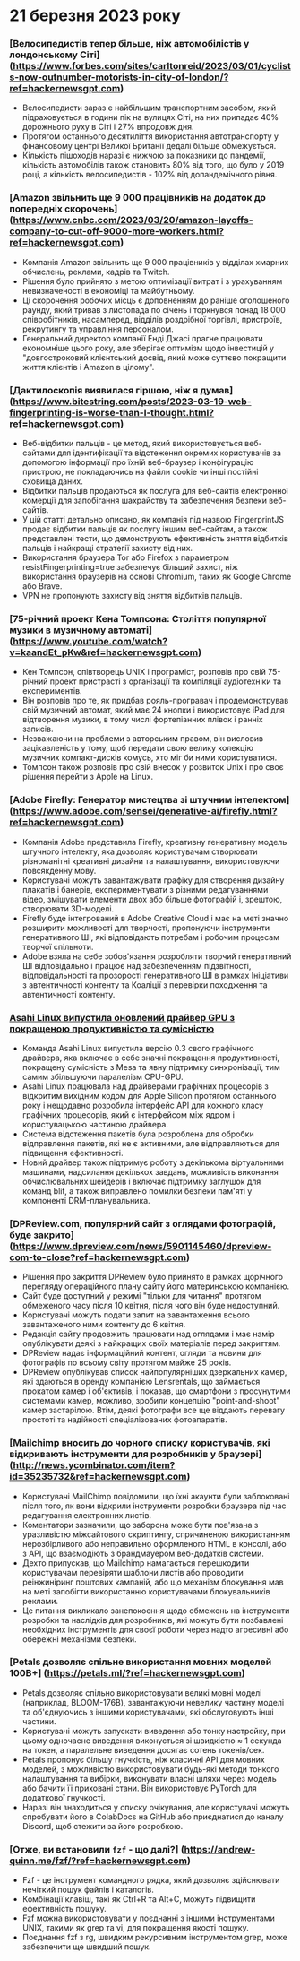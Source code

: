 
<Steps>

# 21 березня 2023 року

### [Велосипедистів тепер більше, ніж автомобілістів у лондонському Сіті] (https://www.forbes.com/sites/carltonreid/2023/03/01/cyclists-now-outnumber-motorists-in-city-of-london/?ref=hackernewsgpt.com)

- Велосипедисти зараз є найбільшим транспортним засобом, який підраховується в години пік на вулицях Сіті, на них припадає 40% дорожнього руху в Сіті і 27% впродовж дня.
- Протягом останнього десятиліття використання автотранспорту у фінансовому центрі Великої Британії дедалі більше обмежується.
- Кількість пішоходів наразі є нижчою за показники до пандемії, кількість автомобілів також становить 80% від того, що було у 2019 році, а кількість велосипедистів - 102% від допандемічного рівня.

### [Amazon звільнить ще 9 000 працівників на додаток до попередніх скорочень] (https://www.cnbc.com/2023/03/20/amazon-layoffs-company-to-cut-off-9000-more-workers.html?ref=hackernewsgpt.com)

- Компанія Amazon звільнить ще 9 000 працівників у відділах хмарних обчислень, реклами, кадрів та Twitch.
- Рішення було прийнято з метою оптимізації витрат і з урахуванням невизначеності в економіці та майбутньому.
- Ці скорочення робочих місць є доповненням до раніше оголошеного раунду, який тривав з листопада по січень і торкнувся понад 18 000 співробітників, насамперед, відділів роздрібної торгівлі, пристроїв, рекрутингу та управління персоналом.
- Генеральний директор компанії Енді Джасі прагне працювати економніше цього року, але зберігає оптимізм щодо інвестицій у "довгостроковий клієнтський досвід, який може суттєво покращити життя клієнтів і Amazon в цілому".

### [Дактилоскопія виявилася гіршою, ніж я думав] (https://www.bitestring.com/posts/2023-03-19-web-fingerprinting-is-worse-than-I-thought.html?ref=hackernewsgpt.com)

- Веб-відбитки пальців - це метод, який використовується веб-сайтами для ідентифікації та відстеження окремих користувачів за допомогою інформації про їхній веб-браузер і конфігурацію пристрою, не покладаючись на файли cookie чи інші постійні сховища даних.
- Відбитки пальців продаються як послуга для веб-сайтів електронної комерції для запобігання шахрайству та забезпечення безпеки веб-сайтів.
- У цій статті детально описано, як компанія під назвою FingerprintJS продає відбитки пальців як послугу іншим веб-сайтам, а також представлені тести, що демонструють ефективність зняття відбитків пальців і найкращі стратегії захисту від них.
- Використання браузера Tor або Firefox з параметром resistFingerprinting=true забезпечує більший захист, ніж використання браузерів на основі Chromium, таких як Google Chrome або Brave.
- VPN не пропонують захисту від зняття відбитків пальців.

### [75-річний проект Кена Томпсона: Століття популярної музики в музичному автоматі] (https://www.youtube.com/watch?v=kaandEt_pKw&ref=hackernewsgpt.com)

- Кен Томпсон, співтворець UNIX і програміст, розповів про свій 75-річний проект пристрасті з організації та компіляції аудіотехніки та експериментів.
- Він розповів про те, як придбав рояль-програвач і продемонстрував свій музичний автомат, який має 24 кнопки і використовує iPad для відтворення музики, в тому числі фортепіанних плівок і ранніх записів.
- Незважаючи на проблеми з авторським правом, він висловив зацікавленість у тому, щоб передати свою велику колекцію музичних компакт-дисків комусь, хто міг би ними користуватися.
- Томпсон також розповів про свій внесок у розвиток Unix і про своє рішення перейти з Apple на Linux.

### [Adobe Firefly: Генератор мистецтва зі штучним інтелектом] (https://www.adobe.com/sensei/generative-ai/firefly.html?ref=hackernewsgpt.com)

- Компанія Adobe представила Firefly, креативну генеративну модель штучного інтелекту, яка дозволяє користувачам створювати різноманітні креативні дизайни та налаштування, використовуючи повсякденну мову.
- Користувачі можуть завантажувати графіку для створення дизайну плакатів і банерів, експериментувати з різними редагуваннями відео, змішувати елементи двох або більше фотографій і, зрештою, створювати 3D-моделі.
- Firefly буде інтегрований в Adobe Creative Cloud і має на меті значно розширити можливості для творчості, пропонуючи інструменти генеративного ШІ, які відповідають потребам і робочим процесам творчої спільноти.
- Adobe взяла на себе зобов'язання розробляти творчий генеративний ШІ відповідально і працює над забезпеченням підзвітності, відповідальності та прозорості генеративного ШІ в рамках Ініціативи з автентичності контенту та Коаліції з перевірки походження та автентичності контенту.

### [Asahi Linux випустила оновлений драйвер GPU з покращеною продуктивністю та сумісністю](https://asahilinux.org/2023/03/road-to-vulkan/?ref=hackernewsgpt.com)

- Команда Asahi Linux випустила версію 0.3 свого графічного драйвера, яка включає в себе значні покращення продуктивності, покращену сумісність з Mesa та явну підтримку синхронізації, тим самим збільшуючи паралелізм CPU-GPU.
- Asahi Linux працювала над драйверами графічних процесорів з відкритим вихідним кодом для Apple Silicon протягом останнього року і нещодавно розробила інтерфейс API для кожного класу графічних процесорів, який є інтерфейсом між ядром і користувацькою частиною драйвера.
- Система відстеження пакетів була розроблена для обробки відправлення пакетів, які не є активними, але відправляються для підвищення ефективності.
- Новий драйвер також підтримує роботу з декількома віртуальними машинами, надсилання декількох завдань, можливість виконання обчислювальних шейдерів і включає підтримку заглушок для команд blit, а також виправлено помилки безпеки пам'яті у компоненті DRM-планувальника.

### [DPReview.com, популярний сайт з оглядами фотографій, буде закрито] (https://www.dpreview.com/news/5901145460/dpreview-com-to-close?ref=hackernewsgpt.com)

- Рішення про закриття DPReview було прийнято в рамках щорічного перегляду операційного плану сайту його материнською компанією.
- Сайт буде доступний у режимі "тільки для читання" протягом обмеженого часу після 10 квітня, після чого він буде недоступний.
- Користувачі можуть подати запит на завантаження всього завантаженого ними контенту до 6 квітня.
- Редакція сайту продовжить працювати над оглядами і має намір опублікувати деякі з найкращих своїх матеріалів перед закриттям.
- DPReview надає інформаційний контент, огляди та новини для фотографів по всьому світу протягом майже 25 років.
- DPReview опублікував список найпопулярніших дзеркальних камер, які здаються в оренду компанією Lensrentals, що займається прокатом камер і об'єктивів, і показав, що смартфони з просунутими системами камер, можливо, зробили концепцію "point-and-shoot" камер застарілою. Втім, деякі фотографи все ще віддають перевагу простоті та надійності спеціалізованих фотоапаратів.

### [Mailchimp вносить до чорного списку користувачів, які відкривають інструменти для розробників у браузері] (http://news.ycombinator.com/item?id=35235732&ref=hackernewsgpt.com)

- Користувачі MailChimp повідомили, що їхні акаунти були заблоковані після того, як вони відкрили інструменти розробки браузера під час редагування електронних листів.
- Коментатори зазначили, що заборона може бути пов'язана з уразливістю міжсайтового скриптингу, спричиненою використанням нерозбірливого або неправильно оформленого HTML в консолі, або з API, що взаємодіють з брандмауером веб-додатків системи.
- Дехто припускав, що Mailchimp намагається перешкодити користувачам перевіряти шаблони листів або проводити реінжиніринг поштових кампаній, або що механізм блокування мав на меті запобігти використанню користувачами блокувальників реклами.
- Це питання викликало занепокоєння щодо обмежень на інструменти розробки та наслідків для розробників, які можуть бути позбавлені необхідних інструментів для своєї роботи через надто агресивні або обережні механізми безпеки.

### [Petals дозволяє спільне використання мовних моделей 100B+] (https://petals.ml/?ref=hackernewsgpt.com)

- Petals дозволяє спільно використовувати великі мовні моделі (наприклад, BLOOM-176B), завантажуючи невелику частину моделі та об'єднуючись з іншими користувачами, які обслуговують інші частини.
- Користувачі можуть запускати виведення або тонку настройку, при цьому одночасне виведення виконується зі швидкістю ≈ 1 секунда на токен, а паралельне виведення досягає сотень токенів/сек.
- Petals пропонує більшу гнучкість, ніж класичні API для мовних моделей, з можливістю використовувати будь-які методи тонкого налаштування та вибірки, виконувати власні шляхи через модель або бачити її приховані стани. Він використовує PyTorch для додаткової гнучкості.
- Наразі він знаходиться у списку очікування, але користувачі можуть спробувати його в ColabDocs на GitHub або приєднатися до каналу Discord, щоб стежити за його розробкою.

### [Отже, ви встановили `fzf` - що далі?] (https://andrew-quinn.me/fzf/?ref=hackernewsgpt.com)

- Fzf - це інструмент командного рядка, який дозволяє здійснювати нечіткий пошук файлів і каталогів.
- Комбінації клавіш, такі як Ctrl+R та Alt+C, можуть підвищити ефективність пошуку.
- Fzf можна використовувати у поєднанні з іншими інструментами UNIX, такими як grep та vi, для покращення якості пошуку.
- Поєднання fzf з rg, швидким рекурсивним інструментом grep, може забезпечити ще швидший пошук.

</Steps>

